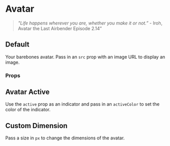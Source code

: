 

<Meta title="Avatar" component={Avatar} />

# Avatar

> _"Life happens wherever you are, whether you make it or not.”_ - Iroh, Avatar the Last Airbender Episode 2.14”

## Default

Your barebones avatar. Pass in an `src` prop with an image URL to display an image.

<Canvas>
    <Story name="Blank">
        <Avatar />
    </Story>
    <Story name="With Image">
        <Avatar src={faker.image.avatar()} />
    </Story>
</Canvas>

### Props

<ArgsTable of={Avatar} />

## Avatar Active

Use the `active` prop as an indicator and pass in an `activeColor` to set the color
of the indicator.

<Canvas>
    <Story name="Default Active Avatar">
        <Avatar src={faker.image.avatar()} isActive />
    </Story>
    <Story name="Active Avatar Color">
        <Avatar src={faker.image.avatar()} isActive activeColor="#00ff00" />
    </Story>
</Canvas>

## Custom Dimension

Pass a size in `px` to change the dimensions of the avatar.

<Canvas>
    <Story name="Custom Dimension">
        <Avatar src={faker.image.avatar()} size="100px" />
    </Story>
    <Story name="Custom Dimension Active">
        <Avatar src={faker.image.avatar()} size="200px" isActive />
    </Story>
</Canvas>
